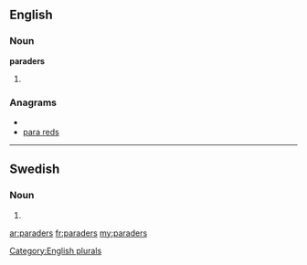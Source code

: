 ==English==

===Noun===
'''paraders'''

# {{plural of|[[parader]]}}

===Anagrams===
* {{alphagram|aadeprrs}}
* [[para reds#English|para reds]]

[[Category:English plurals]]

----

==Swedish==

===Noun===
{{infl|sv|noun form}}

# {{sv-noun-form-indef-gen-pl|parad}}

[[ar:paraders]]
[[fr:paraders]]
[[my:paraders]]